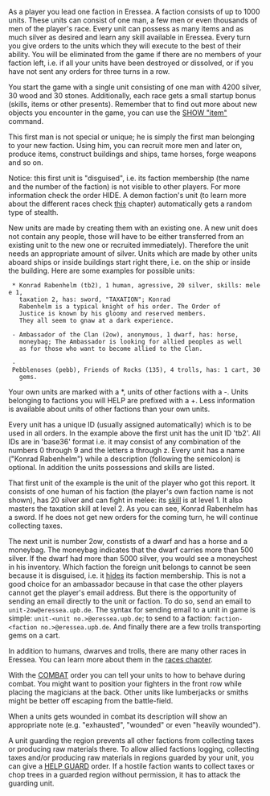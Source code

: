 As a player you lead one faction in Eressea. A faction consists of up to 1000 units. These units can consist of one man, a few men or even thousands of men of the player's race. Every unit can possess as many items and as much silver as desired and learn any skill available in Eressea. Every turn you give orders to the units which they will execute to the best of their ability. You will be eliminated from the game if there are no members of your faction left, i.e. if all your units have been destroyed or dissolved, or if you have not sent any orders for three turns in a row.

You start the game with a single unit consisting of one man with 4200 silver, 30 wood and 30 stones. Additionally, each race gets a small startup bonus (skills, items or other presents). Remember that to find out more about new objects you encounter in the game, you can use the [[SHOW|SHOW "item"]] command.

This first man is not special or unique; he is simply the first man belonging to your new faction. Using him, you can recruit more men and later on, produce items, construct buildings and ships, tame horses, forge weapons and so on.

Notice: this first unit is "disguised", i.e. its faction membership (the name and the number of the faction) is not visible to other players. For more information check the order HIDE. A demon faction's unit (to learn more about the different races check [[Races|this]] chapter) automatically gets a random type of stealth.

New units are made by creating them with an existing one. A new unit does not contain any people, those will have to be either transferred from an existing unit to the new one or recruited immediately). Therefore the unit needs an appropriate amount of silver. Units which are made by other units aboard ships or inside buildings start right there, i.e. on the ship or inside the building. Here are some examples for possible units:

  * Konrad Rabenhelm (tb2), 1 human, agressive, 20 silver, skills: melee 1,
    taxation 2, has: sword, "TAXATION"; Konrad
    Rabenhelm is a typical knight of his order. The Order of
    Justice is known by his gloomy and reserved members.
    They all seem to gnaw at a dark experience.
  
  - Ambassador of the Clan (2ow), anonymous, 1 dwarf, has: horse,
    moneybag; The Ambassador is looking for allied peoples as well
    as for those who want to become allied to the Clan.
  
  - Pebblenoses (pebb), Friends of Rocks (135), 4 trolls, has: 1 cart, 30
    gems.

Your own units are marked with a *, units of other factions with a -. Units belonging to factions you will HELP are prefixed with a +. Less information is available about units of other factions than your own units.

Every unit has a unique ID (usually assigned automatically) which is to be used in all orders. In the example above the first unit has the unit ID 'tb2'. All IDs are in 'base36' format i.e. it may consist of any combination of the numbers 0 through 9 and the letters a through z. Every unit has a name ("Konrad Rabenhelm") while a description (following the semicolon) is optional. In addition the units possessions and skills are listed.

That first unit of the example is the unit of the player who got this report. It consists of one human of his faction (the player's own faction name is not shown), has 20 silver and can fight in melee: its [[Skills|skill]] is at level 1. It also masters the taxation skill at level 2. As you can see, Konrad Rabenhelm has a sword. If he does not get new orders for the coming turn, he will continue collecting taxes.

The next unit is number 2ow, constists of a dwarf and has a horse and a moneybag. The moneybag indicates that the dwarf carries more than 500 silver. If the dwarf had more than 5000 silver, you would see a moneychest in his inventory. Which faction the foreign unit belongs to cannot be seen because it is disguised, i.e. it [[HIDE|hides]] its faction membership. This is not a good choice for an ambassador because in that case the other players cannot get the player's email address. But there is the opportunity of sending an email directly to the unit or faction. To do so, send an email to <tt>unit-2ow@eressea.upb.de</tt>. The syntax for sending email to a unit in game is simple: <tt>unit-<unit no.>@eressea.upb.de</tt>; to send to a faction: <tt>faction-<faction no.>@eressea.upb.de</tt>. And finally there are a few trolls transporting gems on a cart.

In addition to humans, dwarves and trolls, there are many other races in Eressea. You can learn more about them in the [[Races|races chapter]].

With the [[COMBAT]] order you can tell your units to how to behave during combat. You might want to position your fighters in the front row while placing the magicians at the back. Other units like lumberjacks or smiths might be better off escaping from the battle-field.

When a units gets wounded in combat its description will show an appropriate note (e.g. "exhausted", "wounded" or even "heavily wounded").

A unit guarding the region prevents all other factions from collecting taxes or producing raw materials there. To allow allied factions logging, collecting taxes and/or producing raw materials in regions guarded by your unit, you can give a [[HELP|HELP GUARD]] order. If a hostile faction wants to collect taxes or chop trees in a guarded region without permission, it has to attack the guarding unit.
